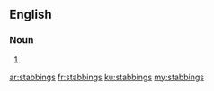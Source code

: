 ==English==

===Noun===
{{head|en|plural}}

# {{plural of|stabbing|lang=en}}

[[ar:stabbings]]
[[fr:stabbings]]
[[ku:stabbings]]
[[my:stabbings]]